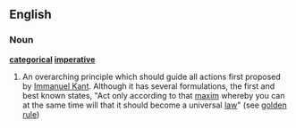 {{wikipedia}}
==English==
===Noun===
'''[[categorical]] [[imperative]]'''
#An overarching principle which should guide all actions first proposed by [[Immanuel Kant]]. Although it has several formulations, the first and best known states, "Act only according to that [[maxim]] whereby you can at the same time will that it should become a universal [[law]]" (see [[golden rule]])